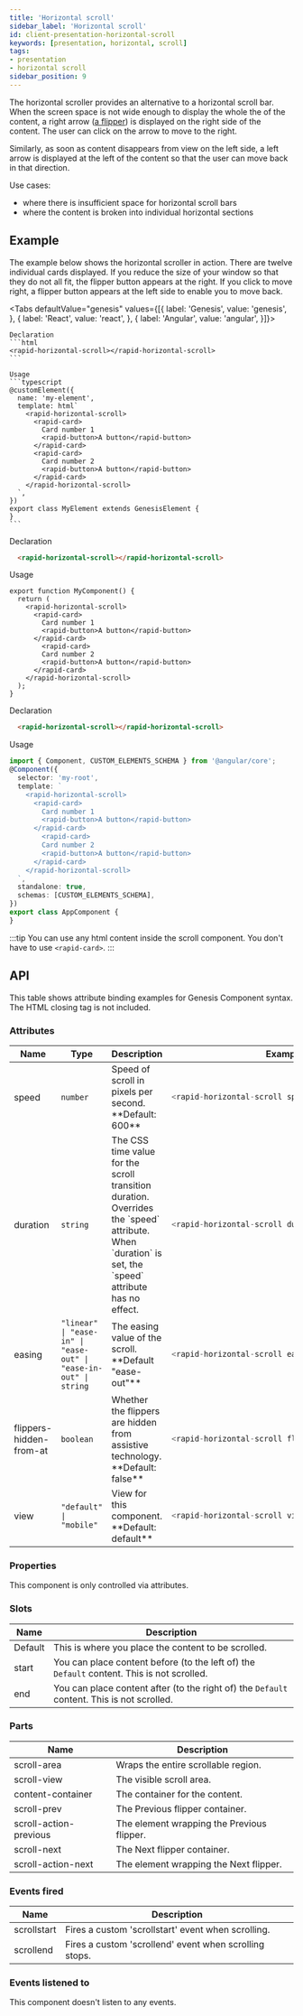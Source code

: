 ```yaml
---
title: 'Horizontal scroll'
sidebar_label: 'Horizontal scroll'
id: client-presentation-horizontal-scroll
keywords: [presentation, horizontal, scroll]
tags:
- presentation
- horizontal scroll
sidebar_position: 9
---
```



The horizontal scroller provides an alternative to a horizontal scroll bar. When the screen space is not wide enough to display the whole the of the content, a right arrow ([a flipper](/develop/client-capabilities/interaction/client-interaction-flipper/)) is displayed on the right side of the content. The user can click on the arrow to move to the right. 

Similarly, as soon as content disappears from view on the left side, a left arrow is displayed at the left of the content so that the user can move back in that direction.

Use cases:
- where there is insufficient space for horizontal scroll bars
- where the content is broken into individual horizontal sections

## Example
The example below shows the horizontal scroller in action. There are twelve individual cards displayed. If you reduce the size of your window so that they do not all fit, the flipper button appears at the right. If you click to move right, a flipper button appears at the left side to enable you to move back.

<HorizontalScrollDemo />

<Tabs defaultValue="genesis" values={[{ label: 'Genesis', value: 'genesis', }, { label: 'React', value: 'react', }, { label: 'Angular', value: 'angular', }]}>

  <TabItem value="genesis">

    Declaration
    ```html
    <rapid-horizontal-scroll></rapid-horizontal-scroll>
    ```

    Usage
    ```typescript
    @customElement({
      name: 'my-element',
      template: html`
        <rapid-horizontal-scroll>
          <rapid-card>
            Card number 1
            <rapid-button>A button</rapid-button>
          </rapid-card>
          <rapid-card>
            Card number 2
            <rapid-button>A button</rapid-button>
          </rapid-card>
        </rapid-horizontal-scroll>
      `,
    })
    export class MyElement extends GenesisElement {
    }
    ```

  </TabItem>
  <TabItem value="react">

  Declaration
  ```html
    <rapid-horizontal-scroll></rapid-horizontal-scroll>
  ```
  Usage
  ```tsx
  export function MyComponent() {
    return (
      <rapid-horizontal-scroll>
        <rapid-card>
          Card number 1
          <rapid-button>A button</rapid-button>
        </rapid-card>
          <rapid-card>
          Card number 2
          <rapid-button>A button</rapid-button>
        </rapid-card>
      </rapid-horizontal-scroll>
    );
  }
  ```
</TabItem>
  <TabItem value="angular">

  Declaration
  ```html
    <rapid-horizontal-scroll></rapid-horizontal-scroll>
  ```

  Usage
  ```typescript
  import { Component, CUSTOM_ELEMENTS_SCHEMA } from '@angular/core';
  @Component({
    selector: 'my-root',
    template: `
      <rapid-horizontal-scroll>
        <rapid-card>
          Card number 1
          <rapid-button>A button</rapid-button>
        </rapid-card>
          <rapid-card>
          Card number 2
          <rapid-button>A button</rapid-button>
        </rapid-card>
      </rapid-horizontal-scroll>
    `,
    standalone: true,
    schemas: [CUSTOM_ELEMENTS_SCHEMA],
  })
  export class AppComponent {
  }
  ```
</TabItem>
</Tabs>

:::tip
You can use any html content inside the scroll component. You don't have to use `<rapid-card>`.
:::

## API

This table shows attribute binding examples for Genesis Component syntax. The HTML closing tag is not included.

### Attributes

<table>
  <thead><tr><th>Name</th><th>Type</th><th>Description</th><th>Example</th></tr></thead>
  <tbody>
    <tr>
      <td>speed</td>
      <td><code>number</code></td>
      <td>Speed of scroll in pixels per second. **Default: 600**</td>
<td>

```typescript
<rapid-horizontal-scroll speed="750">
```

</td>
    </tr>
    <tr>
      <td>duration</td>
      <td><code>string</code></td>
      <td>The CSS time value for the scroll transition duration. Overrides the `speed` attribute. When `duration` is set, the `speed` attribute has no effect.</td>
<td>

```typescript
<rapid-horizontal-scroll duration="300">
```

</td>
    </tr>
    <tr>
      <td>easing</td>
      <td><code>"linear" | "ease-in" | "ease-out" | "ease-in-out" | string</code></td>
      <td>The easing value of the scroll. **Default "ease-out"**</td>
<td>

```typescript
<rapid-horizontal-scroll easing="ease-in">
```

</td>
    </tr>
    <tr>
      <td>flippers-hidden-from-at</td>
      <td><code>boolean</code></td>
      <td>Whether the flippers are hidden from assistive technology. **Default: false**</td>
<td>

```typescript
<rapid-horizontal-scroll flippers-hidden-from-at>
```

</td>
    </tr>
    <tr>
      <td>view</td>
      <td><code>"default" | "mobile"</code></td>
      <td>View for this component. **Default: default**</td>
<td>

```typescript
<rapid-horizontal-scroll view="mobile">
```

</td>
    </tr>
  </tbody>
</table>

### Properties
This component is only controlled via attributes.

### Slots
| Name | Description |
|---|---|
| Default | This is where you place the content to be scrolled. |
| start | You can place content before (to the left of) the `Default` content. This is not scrolled. |
| end | You can place content after (to the right of) the `Default` content. This is not scrolled. |

### Parts
| Name | Description |
|---|---|
| scroll-area | Wraps the entire scrollable region. |
| scroll-view | The visible scroll area. |
| content-container | The container for the content. |
| scroll-prev | The Previous flipper container. |
| scroll-action-previous | The element wrapping the Previous flipper. |
| scroll-next | The Next flipper container. |
| scroll-action-next | The element wrapping the Next flipper. |

### Events fired
| Name | Description |
|---|---|
| scrollstart | Fires a custom 'scrollstart' event when scrolling. |
| scrollend | Fires a custom 'scrollend' event when scrolling stops. |

### Events listened to
This component doesn't listen to any events.
